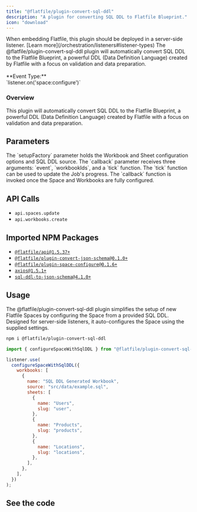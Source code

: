 ```yaml
---
title: "@flatfile/plugin-convert-sql-ddl"
description: "A plugin for converting SQL DDL to Flatfile Blueprint."
icon: "download"
---
```


<Warning>
  When embedding Flatfile, this plugin should be deployed in a server-side
  listener. [Learn more](/orchestration/listeners#listener-types)
</Warning>

<CardGroup cols={1}>
  <Card title="@flatfile/plugin-convert-sql-ddl" icon="download">
    The @flatfile/plugin-convert-sql-ddl plugin will automatically convert SQL
    DDL to the Flatfile Blueprint, a powerful DDL (Data Definition Language)
    created by Flatfile with a focus on validation and data preparation.
    <br />
    <br />
    **Event Type:**
    <br />
    `listener.on('space:configure')`
  </Card>
</CardGroup>

### Overview

This plugin will automatically convert SQL DDL to the Flatfile Blueprint, a powerful DDL (Data Definition Language) created by Flatfile with a focus on validation and data preparation.

## Parameters

<ParamField path="setupFactory" type="SqlSetupFactory" required>
  The `setupFactory` parameter holds the Workbook and Sheet configuration
  options and SQL DDL source.
</ParamField>

<ParamField path="callback" type="function">
  The `callback` parameter receives three arguments: `event`, `workbookIds`, and
  a `tick` function. The `tick` function can be used to update the Job's
  progress. The `callback` function is invoked once the Space and Workbooks are
  fully configured.
</ParamField>

## API Calls

- `api.spaces.update`
- `api.workbooks.create`

## Imported NPM Packages

- [`@flatfile/api@1.5.37+`](https://npmjs.com/package/@flatfile/api)
- [`@flatfile/plugin-convert-json-schema@0.1.0+`](https://npmjs.com/package/@flatfile/plugin-convert-json-schema)
- [`@flatfile/plugin-space-configure@0.1.6+`](https://npmjs.com/package/@flatfile/plugin-space-configure)
- [`axios@1.5.1+`](https://npmjs.com/package/axios)
- [`sql-ddl-to-json-schema@4.1.0+`](https://npmjs.com/package/sql-ddl-to-json-schema)

## Usage

The @flatfile/plugin-convert-sql-ddl plugin simplifies the setup of new Flatfile Spaces by configuring the Space from a provided SQL DDL.
Designed for server-side listeners, it auto-configures the Space using the supplied settings.

```bash install
npm i @flatfile/plugin-convert-sql-ddl
```

```js import
import { configureSpaceWithSqlDDL } from "@flatfile/plugin-convert-sql-ddl";
```

```js listener.js
listener.use(
  configureSpaceWithSqlDDL({
    workbooks: [
      {
        name: "SQL DDL Generated Workbook",
        source: "src/data/example.sql",
        sheets: [
          {
            name: "Users",
            slug: "user",
          },
          {
            name: "Products",
            slug: "products",
          },
          {
            name: "Locations",
            slug: "locations",
          },
        ],
      },
    ],
  })
);
```

## See the code

<CardGroup cols={2}>
  <Card
    title="@flatfile/plugin-convert-sql-ddl"
    href="https://github.com/FlatFilers/flatfile-plugins/tree/main/plugins/sql-ddl-converter"
    icon="github"
  ></Card>
</CardGroup>
